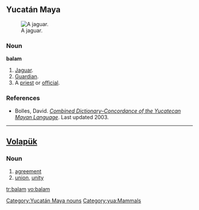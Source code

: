 ==Yucatán Maya==
[[Image:Standing jaguar.jpg|thumb|right|A jaguar.]]
===Noun===
'''balam'''

# [[jaguar|Jaguar]].
# [[guardian|Guardian]].
# A [[priest]] or [[official]].
===References===
*Bolles, David. ''[http://www.famsi.org/reports/96072/index.html Combined Dictionary–Concordance of the Yucatecan Mayan Language]''. Last updated 2003.
[[Category:Yucatán Maya nouns]]
[[Category:yua:Mammals]]
----
==[[Volapük]]==

===Noun===
{{infl|vo|noun}}

# [[agreement]] 
# [[union]], [[unity]]

[[tr:balam]]
[[vo:balam]]